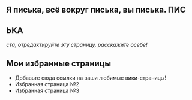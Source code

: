 == Я писька, всё вокруг писька, вы писька. ПИС ==
== ЬКА ==

''ста, отредактируйте эту страницу, расскажите осебе!''

== Мои избранные страницы ==

* Добавьте сюда ссылки на ваши любимые вики-страницы!
* Избранная страница №2
* Избранная страница №3